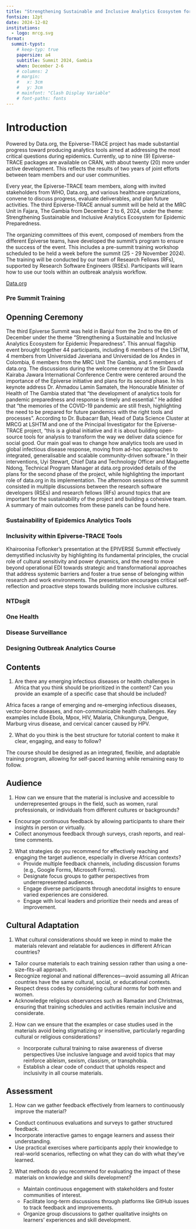```yaml
---
title: "Strengthening Sustainable and Inclusive Analytics Ecosystem for Epidemic Preparedness"
fontsize: 12pt
date: 2024-12-02
institutions:
  - logo: mrcg.svg
format: 
  summit-typst:
    # keep-typ: true
    papersize: a4
    subtitle: Summit 2024, Gambia
    when: December 2-6
    # columns: 2
    # margin:
    #   x: 3cm
    #   y: 3cm
    # mainfont: "Clash Display Variable"
    # font-paths: fonts
---
```


# Introduction

::: {.block}
<!-- ::: {.block fill="luma(230)" inset="8pt" radius="4pt"} -->

Powered by Data.org, the Epiverse-TRACE project has made substantial progress toward producing analytics tools aimed at addressing the most critical questions during epidemics. Currently, up to nine (9) Epiverse-TRACE packages are available on CRAN, with about twenty (20) more under active development. This reflects the results of two years of joint efforts between team members and our user communities.

Every year, the Epiverse-TRACE team members, along with invited stakeholders from WHO, Data.org, and various healthcare organizations, convene to discuss progress, evaluate deliverables, and plan future activities. The third Epiverse-TRACE annual summit will be held at the MRC Unit in Fajara, The Gambia from December 2 to 6, 2024, under the theme: Strengthening Sustainable and Inclusive Analytics Ecosystem for Epidemic Preparedness.

The organizing committees of this event, composed of members from the different Epiverse teams, have developed the summit’s program to ensure the success of the event. This includes a pre-summit training workshop scheduled to be held a week before the summit (25 - 29 November 2024). The training will be conducted by our team of Research Fellows (RFs), supported by Research Software Engineers (RSEs). Participants will learn how to use our tools within an outbreak analysis workflow. 

[Data.org](https://data.org)

:::

<!-- ```{=typst}
#pagebreak()
``` -->

### Pre Summit Training 
```{=typst}
Prior to commence the summit, we have conducted a week-long pre-summit training course on "Outbreak Analytics and Applied Modelling with R" at MRCG, Banjul, The Gambia. The training program was designed to provide participants with practical skills in outbreak data analysis using specialized R packages. This training was facilitated by Epiverse-TRACE members from MRCG, LSHTM, and TRACE-LAC.

#image("./presumit_picture.jpg")

Read the full report about this course is made  available on zenodo: #link("https://zenodo.org/records/14946723")[Pre-summit Training report].

```


## Openning Ceremony 

The third Epiverse Summit was held in Banjul from the 2nd to the 6th of December under the theme “Strengthening a Sustainable and Inclusive Analytics Ecosystem for Epidemic Preparedness”. This annual flagship event brought together 44 participants, including 6 members of the LSHTM, 4 members from Universidad Javeriana and Universidad de los Andes in Colombia, 6 members from the MRC Unit The Gambia, and 5 members of data.org.
The discussions during the welcome ceremony at the Sir Dawda Kairaba Jawara International Conference Centre were centered around the importance of the Epiverse initiative and plans for its second phase. In his keynote address Dr. Ahmadou Lamin Samateh, the Honourable Minister of Health of The Gambia stated that “the development of analytics tools for pandemic preparedness and response is timely and essential.” He added that “the memories of the COVID-19 pandemic are still fresh, highlighting the need to be prepared for future pandemics with the right tools and processes”. According to Dr. Bubacarr Bah, Head of Data Science Cluster at MRCG at LSHTM and one of the Principal Investigator for the Epiverse-TRACE project, “this is a global initiative and it is about building open-source tools for analysis to transform the way we deliver data science for social good. Our main goal was to change how analytics tools are used in global infectious disease response, moving from ad-hoc approaches to integrated, generalisable and scalable community-driven software.” In their interventions, Uyi Stewart, Chief Data and Technology Officer and Maguette Ndong, Technical Program Manager at data.org provided details of the plans for the second phase of the project, while highlighting the important role of data.org in its implementation.
The afternoon sessions of the summit consisted in multiple discussions between the research software developers (RSEs) and research fellows (RFs) around topics that are important for the sustainability of the project and building a cohesive team. A summary of main outcomes from these panels can be found here.


### Sustainability of Epidemics Analytics Tools

```{=typst}
#lorem(60)
```

### Inclusivity within Epiverse-TRACE Tools

Khairoonisa Foflonker's presentation at the EPIVERSE Summit effectively demystified inclusivity by highlighting its fundamental principles, the crucial role of cultural sensitivity and power dynamics, and the need to move beyond operational EDI towards strategic and transformational approaches that address systemic barriers and foster a true sense of belonging within research and work environments. The presentation encourages critical self-reflection and proactive steps towards building more inclusive cultures.

```{=typst}

Summary

The thrill of the Kartong Snake Farm to the rhythm of paddles on the River Gambia, our team-building journey blended adventure, culture, and collaboration. This report highlights how these experiences strengthened team members' trust, communication, and camaraderie.

OBJECTIVES OF THE TEAM BUILDING

Build resilience through shared challenges.

Strengthen team connections and foster collaboration.

Encourage trust and effective communication.



ACTIVIES

Conference Dinner: An Evening of Connection

The conference dinner set the tone for the summit, with teams sharing stories over traditional dishes like Benachin. Informal conversations sparked ideas that carried into the days ahead.

Kartong Snake Farm Visit: Facing Fears & Building Trust

At the Kartong Snake Farm, teams confronted fears and embraced curiosity. Handling snakes like pythons became a metaphor for tackling workplace challenges head-on.

Boat Ride & Tanji Bird Reserve: A Journey of Discovery

Where the river meets the ocean, our boat ride to the river-ocean confluence symbolised unity in diversity. At the Tanji Bird Reserve, teams observed over 45 bird species, drawing parallels between ecological harmony and workplace collaboration.

Kayaking: Paddling in Sync

The summit culminated with a 15km kayaking challenge on the River Gambia. Coordinating strokes and maintaining communication mirrored the teamwork required under workplace pressure.


OUTCOMES

Increased Collaboration: Strengthened interpersonal relationships and teamwork.

Enhanced Trust: Facing challenges together improved confidence and trust among team members.

Improved Communication: Effective coordination during activities reinforced the importance of clear communication in the workplace.

CLOSING

This journey was just the beginning. Let’s keep exploring, learning, and growing together. The lessons gained from this experience will continue to inspire teamwork and collaboration in our workplace.



```

### NTDsgit

```{=typst}
#lorem(60)
```

### One Health

```{=typst}
#lorem(60)
```

### Disease Surveillance

```{=typst}
#lorem(60)
```

### Designing Outbreak Analytics Course 

```{=typst}

Training is a cornerstone of the Epiverse-TRACE project, ensuring that our advanced analytics packages are recognized and adopted by a broader community. As the project enters its second phase, the focus shifts towards developing and delivering structured courses. Training within Epiverse-TRACE is facilitated through a variety of resources, including showcases, case-studies, how-to guides,  tutorials, and the Epi Training Kit (#link("https://epiverse-trace.github.io/epi-training-kit/index-EN.html")[EpiTkit]).

During the final day of the summit, participants shared insights on designing an in-person data-centered outbreak analytics course aimed at training and teaching outbreak analysis as well as on the translation and adaptation of the Epi Training Kit materials for  African context. The discussion also reflected on lessons learned from previous training sessions, identified existing gaps, and explored strategies to address them.
In this session, the training team presented the pre-summit training report along with its feedback (see #link("https://zenodo.org/records/14946723")[Pre-summit Training report]).

 We also discussed strategies for implementing training in the project's second phase, including the EpiTkit modules as part of comprehensive training in TRACE-LAC for Latin America and the LSHTM-MRCG plans for delivering training courses in Africa. 
The discussion centered on four key aspects of training: content, audience, cultural adaptation, and assessment. Participants, divided into five groups, responded to targeted questions within each aspect. Their insights were collected and summarized in the following table.

```
::: {.block fill="luma(610)" inset="12pt" radius="20pt"}
## Contents

1. Are there any emerging infectious diseases or health challenges in Africa that you think should be prioritized in the content?  Can you provide an example of a specific case that should be included?

  Africa faces a range of emerging and re-emerging infectious diseases, vector-borne diseases, and non-communicable health challenges. Key examples include Ebola, Mpox, HIV, Malaria, Chikungunya, Dengue, Marburg virus disease, and cervical cancer caused by HPV.

2. What do you think is the best structure for tutorial content to make it clear, engaging, and easy to follow? 

  The course should be designed as an integrated, flexible, and adaptable training program, allowing for self-paced learning while remaining easy to follow.
:::

::: {.block fill="luma(610)" inset="12pt" radius="20pt"}
## Audience

1. How can we ensure that the material is inclusive and accessible to underrepresented groups in the field, such as women, rural professionals, or individuals from different cultures or backgrounds?
 
  - Encourage continuous feedback by allowing participants to share their insights in person or virtually.
  - Collect anonymous feedback through surveys, crash reports, and real-time comments.

2. What strategies do you recommend for effectively reaching and engaging the target audience, especially in diverse African contexts?
   - Provide multiple feedback channels, including discussion forums (e.g., Google Forms, Microsoft Forms).
   - Designate focus groups to gather perspectives from underrepresented audiences.
   - Engage diverse participants through anecdotal insights to ensure varied experiences are considered.
   - Engage with local leaders and prioritize their needs and areas of improvement.

:::

::: {.block fill="luma(610)" inset="12pt" radius="20pt"}
## Cultural Adaptation

1. What cultural considerations should we keep in mind to make the materials relevant and relatable for audiences in different African countries?

 
  - Tailor course materials to each training session rather than using a one-size-fits-all approach.
  - Recognize regional and national differences—avoid assuming all African countries have the same cultural, social, or educational contexts.
  - Respect dress codes by considering cultural norms for both men and women.
  - Acknowledge religious observances such as Ramadan and Christmas, ensuring that training schedules and activities remain inclusive and considerate.

2. How can we ensure that the examples or case studies used in the materials avoid being stigmatizing or insensitive, particularly regarding cultural or religious considerations?

   - Incorporate cultural training to raise awareness of diverse perspectives
Use inclusive language and avoid topics that may reinforce ableism, sexism, classism, or transphobia.
   - Establish a clear code of conduct that upholds respect and inclusivity in all course materials.

:::

::: {.block fill="luma(610)" inset="16pt" radius="20pt"}
## Assessment

1. How can we gather feedback effectively from learners to continuously improve the material?

  - Conduct continuous evaluations and surveys to gather structured feedback.
  - Incorporate interactive games to engage learners and assess their understanding.
  - Use practical exercises where participants apply their knowledge to real-world scenarios, reflecting on what they can do with what they’ve learned.


2. What methods do you recommend for evaluating the impact of these materials on knowledge and skills development?

   - Maintain continuous engagement with stakeholders and foster communities of interest.
   - Facilitate long-term discussions through platforms like GitHub issues to track feedback and improvements.
   - Organize group discussions to gather qualitative insights on learners' experiences and skill development.

:::